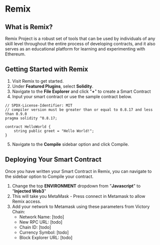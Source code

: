 # Remix
## What is Remix? 
Remix Project is a robust set of tools that can be used by individuals of any skill level throughout the entire process of developing contracts, and it also serves as an educational platform for learning and experimenting with Ethereum.

## Getting Started with Remix 
1. Visit Remix to get started. 
1. Under **Featured Plugins**, select **Solidity**.
3. Navigate to the **File Explorer** and click "**+**" to create a Smart Contract 
4. Input your smart contract or use the sample contract below. 
```solidity
// SPDX-License-Identifier: MIT
// compiler version must be greater than or equal to 0.8.17 and less than 0.9.0
pragma solidity ^0.8.17;

contract HelloWorld {
    string public greet = "Hello World!";
}
```
5. Navigate to the **Compile** sidebar option and click Compile. 

## Deploying Your Smart Contract
Once you have written your Smart Contract in Remix, you can navigate to the sidebar option to Compile your contract. 

1. Change the top **ENVIRONMENT** dropdown from "**Javascript**" to "**Injected Web3**" 
2. This will take you MetaMask - Press connect in Metamask to allow Remix access. 
3. Add your network to Metamask using these parameters from Victory Chain:
    - Network Name: [todo]
    - New RPC URL: [todo]
    - Chain ID: [todo]
    - Currency Symbol: [todo]
    - Block Explorer URL: [todo]

